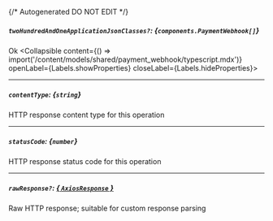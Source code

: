 {/* Autogenerated DO NOT EDIT  */}

##### `twoHundredAndOneApplicationJsonClasses?`: *{`components.PaymentWebhook[]`}*
Ok
<Collapsible content={() => import('/content/models/shared/payment_webhook/typescript.mdx')} openLabel={Labels.showProperties} closeLabel={Labels.hideProperties}>
</Collapsible>

---
##### `contentType`: *{`string`}*
HTTP response content type for this operation

---
##### `statusCode`: *{`number`}*
HTTP response status code for this operation

---
##### `rawResponse?`: [*{ `AxiosResponse` }*](https://axios-http.com/docs/res_schema)
Raw HTTP response; suitable for custom response parsing


